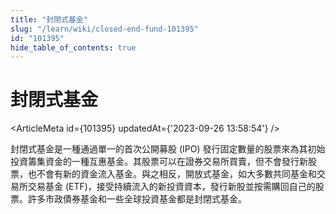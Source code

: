 ```yaml
---
title: "封閉式基金"
slug: "/learn/wiki/closed-end-fund-101395"
id: "101395"
hide_table_of_contents: true
---
```



# 封閉式基金

<ArticleMeta id={101395} updatedAt={'2023-09-26 13:58:54'} />
<div className='border-solid border-b border-t-0 my-4 border-[var(--ifm-color-gray-300)]' />

封閉式基金是一種通過單一的首次公開募股 (IPO) 發行固定數量的股票來為其初始投資籌集資金的一種互惠基金。其股票可以在證券交易所買賣，但不會發行新股票，也不會有新的資金流入基金。與之相反，開放式基金，如大多數共同基金和交易所交易基金 (ETF)，接受持續流入的新投資資本，發行新股並按需購回自己的股票。許多市政債券基金和一些全球投資基金都是封閉式基金。
